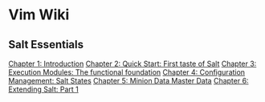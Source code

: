 = Vim Wiki =

== Salt Essentials ==
[[Chapter 1: Introduction]]
[[Chapter 2: Quick Start: First taste of Salt]]
[[Chapter 3: Execution Modules: The functional foundation]]
[[Chapter 4: Configuration Management: Salt States]]
[[Chapter 5: Minion Data Master Data]]
[[Chapter 6: Extending Salt: Part 1]]
